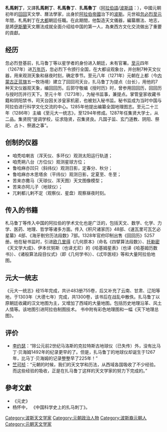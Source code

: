 '''札馬剌丁'''，又譯'''扎馬剌丁'''、'''札馬魯丁'''、'''扎馬魯丁'''（[[阿拉伯語|阿拉伯語]]/[[波斯語|波斯語]]：{{rtl-lang|ar|جمال الدين}}），中國元朝初年的[[回回|回回]]天文學、曆法學家，出身於[[阿拉伯帝國|阿拉伯帝國]]治下的[[波斯|波斯]]。元世祖[[忽必烈|忽必烈]][[至元_(忽必烈)|至元]]年間，札馬剌丁在[[元大都|大都]]朝廷任職。在此期間，他製造天文儀器，編纂曆法、地志，是將[[伊斯蘭|伊斯蘭]]天文曆法成就全面介绍给中国的第一人，為東西方文化交流做出了重要的貢獻。
== 经历 ==
忽必烈登基前，扎马鲁丁等以星学者的身份进入朝廷，未有官署。[[至元_(忽必烈)|至元]]四年（1267年）进[[万年历|万年历]]，忽必烈下令颁行全国，在大都设观象台，并创制7种天文仪器，用来观测天象和昼夜时刻，确定季节。至元八年（1271年）元朝在上都（今[[内蒙古|内蒙古]][[正蓝旗|正蓝旗]]五一牧场境）建立了回回司天台，扎马鲁丁为提点（台长），用他的7种天文仪器观天象，编回回历。后郭守敬编《授时历》时，曾参用回回历，回回历与授时历并行天下。至元十年（1273年），为秘书监事，兼提点。掌管皇家收藏书籍和阴阳禁书，司天台因关涉皇家机密，也被划入秘书监。秘书监成为当时中国与阿拉伯进行科学文化交流的中心。1285年他提出编纂全国地理图志。至元二十三年（1286年）主编《至元大一统志》，至1294年修成。1287年任集贤大学士，从二品。集贤院“提调学校，征求隐贤，召集贤良。凡国子监、玄门道教、阴阳、祭祀、占卜、祭遁之事”。

== 创制的仪器 ==
*咱秃哈喇吉（浑天仪、多环仪）观测太阳运行轨道；
*咱秃朔八台（方位仪）观测星球方位；
*鲁哈麻亦凹只（斜纬仪）观测日影，定春分、秋分；
*鲁哈麻亦木思塔余（平纬仪）观测日影，定夏至、冬至；
*苦来亦撒马（天球仪、浑天图）天文图像模型；
*苦来亦阿儿子（地球仪）；
*兀剌都儿剌不定（观察仪、星盘）观察昼夜时刻。 
== 传入的书籍 ==
札马鲁丁等传入中国的阿拉伯的学术文化也是广泛的，包括天文、数学、化学、力学、医药、地理、哲学等诸多方面。传入《积尺诸家历》48部、《速瓦里可瓦乞必星纂》4部、《海牙剔穷历法段数》7部。1328年官府印制出售《回回历》5257册。他在秘书监时，引进[[欧几里得|欧几里得]]《几何原本》（命名《四擘算法段数》）、[[托勒密|托勒密]]《天文学大成》、伊本优努斯（也译尤尼）的《哈基姆星表》（也译《哈基姆历数书》）、《诸般算法段目仪式》（即《几何学书》）、《忒毕医经》等和大量阿拉伯地图。
== 元大一统志 ==
《元大一统志》经15年完成，共计483册755卷，后又补充了云南、甘肃、辽阳等地，于1303年（大德七年）完成，共1300卷，该书后在战乱中散佚。扎马鲁丁以原朝廷收藏的汉文地图为主，又增加了西域的大量地图。包括历史地理沿革、风土人情等。该地图引进阿拉伯制图技术。 书中附有彩色地理图和一幅《天下地理总图》。
== 评价 ==
*[[李约瑟|李约瑟]]：“除公元前2世纪马洛斯的克拉特斯古地球仪（已失传）外，没有比马丁·贝海姆1492年的纪录更早的了。但是，扎马鲁丁的地球仪却诞生于1267年，比马丁·贝海姆的记录整整早了225年！”
*[[竺可桢|竺可桢]]：“元朝的时候，我们的天文学和历法，从西域各国吸收了不少经验。而这些经验的吸收，正是在扎马鲁丁这样的天文学家的努力下完成的。”
==參考文獻==
*《元史》
*杨怀中， 《中国科学史上的扎马刺丁》。

[[Category:波斯天文学家|Category:波斯天文学家]]
[[Category:元朝政治人物|Category:元朝政治人物]]
[[Category:波斯裔元朝人|Category:波斯裔元朝人]]
[[Category:元朝天文学家|Category:元朝天文学家]]